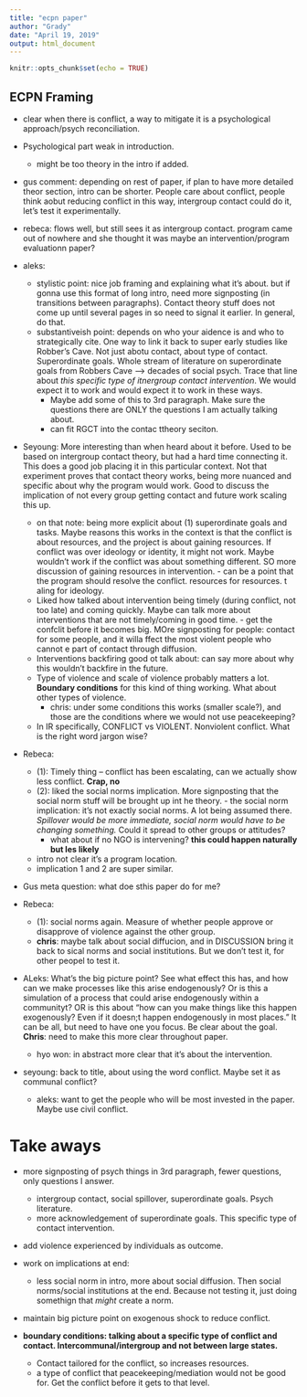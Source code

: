 ```yaml
---
title: "ecpn paper"
author: "Grady"
date: "April 19, 2019"
output: html_document
---
```


```r
knitr::opts_chunk$set(echo = TRUE)
```

## ECPN Framing

- clear when there is conflict, a way to mitigate it is a psychological approach/psych reconciliation.
- Psychological part weak in introduction.
    - might be too theory in the intro if added.
- gus comment: depending on rest of paper, if plan to have more detailed theor section, intro can be shorter.  People care about conflict, people think aobut reducing conflict in this way, intergroup contact could do it, let's test it experimentally.

- rebeca: flows well, but still sees it as intergroup contact.  program came out of nowhere and she thought it was maybe an intervention/program evaluationn paper?

- aleks: 
    - stylistic point: nice job framing and explaining what it's about.  but if gonna use this format of long intro, need more signposting (in transitions between paragraphs).  Contact theory stuff does not come up until several pages in so need to signal it earlier.  In general, do that.
    - substantiveish point: depends on who your aidence is and who to strategically cite.  One way to link it back to super early studies like Robber's Cave.  Not just abotu contact, about type of contact.  Superordinate goals.  Whole stream of literature on superordinate goals from Robbers Cave ---> decades of social psych.  Trace that line about _this specific type of itnergroup contact intervention_.  We would expect it to work and would expect it to work in these ways.  
        - Maybe add some of this to 3rd paragraph.  Make sure the questions there are ONLY the questions I am actually talking about.  
        - can fit RGCT into the contac ttheory seciton.

- Seyoung: More interesting than when heard about it before.  Used to be based on intergroup contact theory, but had a hard time connecting it.  This does a good job placing it in this particular context.  Not that experiment proves that contact theory works, being more nuanced and specific about why the program would work.  Good to discuss the implication of not every group getting contact and future work scaling this up.
    - on that note: being more explicit about (1) superordinate goals and tasks.  Maybe reasons this works in the context is that the conflict is about resources, and the project is about gaining resources.  If conflict was over ideology or identity, it might not work.  Maybe wouldn't work if the conflict was about something different.  SO more discussion of gaining resources in intervention.
            - can be a point that the program should resolve the conflict.  resources for resources. t aling for ideology.
    - Liked how talked about intervention being timely (during conflict, not too late) and coming quickly.  Maybe can talk more about interventions that are not timely/coming in good time.
          - get the confclit before it becomes big.  MOre signposting for people: contact for some people, and it willa ffect the most violent people who cannot e part of contact through diffusion.
    - Interventions backfiring good ot talk about: can say more about why this wouldn't backfire in the future.
    - Type of violence and scale of violence probably matters a lot.  __Boundary conditions__ for this kind of thing working.  What about other types of violence.
        - chris: under some conditions this works (smaller scale?), and those are the conditions where we would not use peacekeeping?
    - In IR specifically, CONFLICT vs VIOLENT.  Nonviolent conflict.  What is the right word jargon wise?


- Rebeca: 
    - (1): Timely thing -- conflict has been escalating, can we actually show less conflict.  **Crap, no**
    - (2): liked the social norms implication.  More signposting that the social norm stuff will be brought up int he theory.
          - the social norm implication: it's not exactly social norms.  A lot being assumed there.  _Spillover would be more immediate, social norm would have to be changing something._  Could it spread to other groups or attitudes?
        - what about if no NGO is intervening?  __this could happen naturally but les likely__
    - intro not clear it's a program location.
    - implication 1 and 2 are super similar.


- Gus meta question: what doe sthis paper do for me?

- Rebeca: 
    - (1): social norms again.  Measure of whether people approve or disapprove of violence against the other group.
    - __chris__: maybe talk about social diffucion, and in DISCUSSION bring it back to sical norms and social institutions.  But we don't test it, for other peopel to test it.

- ALeks: What's the big picture point?  See what effect this has, and how can we make processes like this arise endogenously?  Or is this a simulation of a process that could arise endogenously within a communityt?  OR is this about "how can you make things like this happen exogenously?  Even if it doesn;t happen endogenously in most places."  It can be all, but need to have one you focus.  Be clear about the goal.  __Chris__: need to make this more clear throughout paper.
    - hyo won: in abstract more clear that it's about the intervention.

- seyoung: back to title, about using the word conflict.  Maybe set it as communal conflict?
    - aleks: want to get the people who will be most invested in the paper.  Maybe use civil conflict.


# Take aways

- more signposting of psych things in 3rd paragraph, fewer questions, only questions I answer.
    - intergroup contact, social spillover, superordinate goals.  Psych literature.  
    - more acknowledgement of superordinate goals.  This specific type of contact intervention.

- add violence experienced by individuals as outcome.

- work on implications at end:
    - less social norm in intro, more about social diffusion.  Then social norms/social institutions at the end.  Because not testing it, just doing somethign that _might_ create a norm.

- maintain big picture point on exogenous shock to reduce conflict.

- **boundary conditions: talking about a specific type of conflict and contact.  Intercommunal/intergroup and not between large states.**  
    - Contact tailored for the conflict, so increases resources.
    - a type of conflict that peacekeeping/mediation would not be good for.  Get the conflict before it gets to that level.
